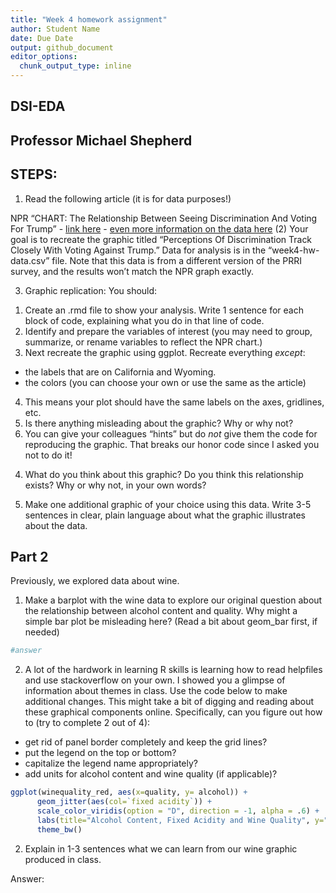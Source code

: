 ```yaml
---
title: "Week 4 homework assignment"
author: Student Name
date: Due Date
output: github_document
editor_options:
  chunk_output_type: inline
---
```


## DSI-EDA
## Professor Michael Shepherd

## STEPS:

(1) Read the following article (it is for data purposes!)

NPR "CHART: The Relationship Between Seeing Discrimination And Voting For Trump"
- [link here](https://www.npr.org/2017/08/18/544265493/chart-the-relationship-between-seeing-discrimination-and-voting-for-trump)
- [even more information on the data here](https://www.prri.org/research/americans-views-discrimination-immigrants-blacks-lgbt-sex-marriage-immigration-reform/)
(2) Your goal is to recreate the graphic titled "Perceptions Of Discrimination Track Closely With Voting Against Trump." Data for analysis is in the "week4-hw-data.csv" file. Note that this data is from a different version of the PRRI survey, and the results won't match the NPR graph exactly.

(3) Graphic replication: You should:
1. Create an .rmd file to show your analysis. Write 1 sentence for each block of code, explaining what you do in that line of code.
2. Identify and prepare the variables of interest (you may need to group, summarize, or rename variables to reflect the NPR chart.)
3. Next recreate the graphic using ggplot. Recreate everything *except*:
  - the labels that are on California and Wyoming.
  - the colors (you can choose your own or use the same as the article)
4. This means your plot should have the same labels on the axes, gridlines, etc.
5. Is there anything misleading about the graphic? Why or why not?
6. You can give your colleagues "hints" but do *not* give them the code for reproducing the graphic. That breaks our honor code since I asked you not to do it!

(4) What do you think about this graphic? Do you think this relationship exists? Why or why not, in your own words?

(5) Make one additional graphic of your choice using this data. Write 3-5 sentences in clear, plain language about what the graphic illustrates about the data.


## Part 2

Previously, we explored data about wine. 

1. Make a barplot with the wine data to explore our original question about the relationship between alcohol content and quality. Why might a simple bar plot be misleading here? (Read a bit about geom_bar first, if needed)


```r
#answer

```

2. A lot of the hardwork in learning R skills is learning how to read helpfiles and use stackoverflow on your own. I showed you a glimpse of information about themes in class. Use the code below to make additional changes. This might take a bit of digging and reading about these graphical components online. Specifically, can you figure out how to (try to complete 2 out of 4):

* get rid of panel border completely and keep the grid lines?
* put the legend on the top or bottom?
* capitalize the legend name appropriately?
* add units for alcohol content and wine quality (if applicable)?

```r
ggplot(winequality_red, aes(x=quality, y= alcohol)) +
      geom_jitter(aes(col=`fixed acidity`)) +
      scale_color_viridis(option = "D", direction = -1, alpha = .6) +
      labs(title="Alcohol Content, Fixed Acidity and Wine Quality", y="Alcohol Content", x="Wine Quality")  +
      theme_bw()
```


2. Explain in 1-3 sentences what we can learn from our wine graphic produced in class.

Answer: 


